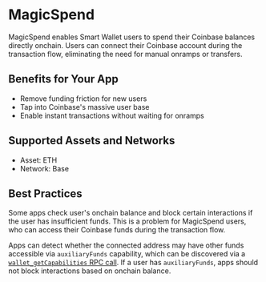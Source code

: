 # MagicSpend

MagicSpend enables Smart Wallet users to spend their Coinbase balances directly onchain. Users can connect their Coinbase account during the transaction flow, eliminating the need for manual onramps or transfers.

## Benefits for Your App
- Remove funding friction for new users
- Tap into Coinbase's massive user base
- Enable instant transactions without waiting for onramps

## Supported Assets and Networks
- Asset: ETH
- Network: Base

## Best Practices
Some apps check user's onchain balance and block certain interactions if the user
has insufficient funds. This is a problem for MagicSpend users, who can access
their Coinbase funds during the transaction flow.

Apps can detect whether the connected address may have other funds accessible 
via `auxiliaryFunds` capability, which can be discovered via a [`wallet_getCapabilities` RPC call](https://eip5792.xyz/reference/getCapabilities).
If a user has `auxiliaryFunds`, apps should not block interactions based on onchain balance.
